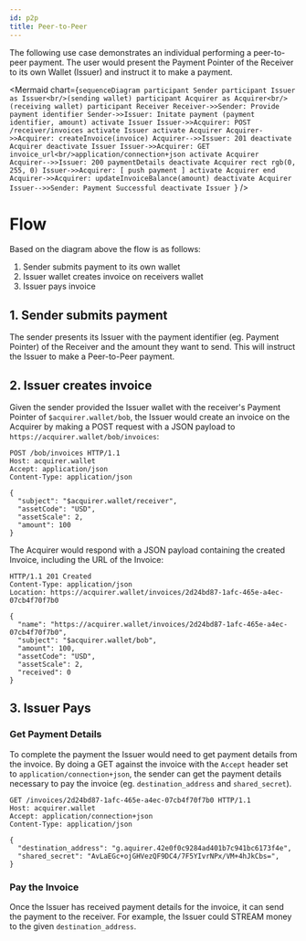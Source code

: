 ```yaml
---
id: p2p
title: Peer-to-Peer
---
```


The following use case demonstrates an individual performing a peer-to-peer payment. The user would present the 
Payment Pointer of the Receiver to its own Wallet (Issuer) and instruct it to make a payment. 

<Mermaid chart={`sequenceDiagram
participant Sender
participant Issuer as Issuer<br/>(sending wallet)
participant Acquirer as Acquirer<br/>(receiving wallet)
participant Receiver
Receiver->>Sender: Provide payment identifier
Sender->>Issuer: Initate payment (payment identifier, amount)
activate Issuer
Issuer->>Acquirer: POST /receiver/invoices
activate Issuer
activate Acquirer
Acquirer->>Acquirer: createInvoice(invoice)
Acquirer-->>Issuer: 201
deactivate Acquirer
deactivate Issuer
Issuer->>Acquirer: GET invoice_url<br/>application/connection+json
activate Acquirer
Acquirer-->>Issuer: 200 paymentDetails
deactivate Acquirer
rect rgb(0, 255, 0)
    Issuer->>Acquirer: [ push payment ]
    activate Acquirer
end
Acquirer->>Acquirer: updateInvoiceBalance(amount)
deactivate Acquirer
Issuer-->>Sender: Payment Successful
deactivate Issuer
`}
/>

# Flow

Based on the diagram above the flow is as follows:
1. Sender submits payment to its own wallet
2. Issuer wallet creates invoice on receivers wallet
3. Issuer pays invoice

## 1. Sender submits payment

The sender presents its Issuer with the payment identifier (eg. Payment Pointer) of the Receiver and the amount they want to send. 
This will instruct the Issuer to make a Peer-to-Peer payment.

## 2. Issuer creates invoice 

Given the sender provided the Issuer wallet with the receiver's Payment Pointer of `$acquirer.wallet/bob`,
the Issuer would create an invoice on the Acquirer by making a POST request with a JSON payload 
to `https://acquirer.wallet/bob/invoices`:

```http
POST /bob/invoices HTTP/1.1
Host: acquirer.wallet
Accept: application/json
Content-Type: application/json

{
  "subject": "$acquirer.wallet/receiver",
  "assetCode": "USD",
  "assetScale": 2,
  "amount": 100
}
```

The Acquirer would respond with a JSON payload containing the created Invoice,
including the URL of the Invoice:

```http
HTTP/1.1 201 Created
Content-Type: application/json
Location: https://acquirer.wallet/invoices/2d24bd87-1afc-465e-a4ec-07cb4f70f7b0

{
  "name": "https://acquirer.wallet/invoices/2d24bd87-1afc-465e-a4ec-07cb4f70f7b0",
  "subject": "$acquirer.wallet/bob",
  "amount": 100,
  "assetCode": "USD",
  "assetScale": 2,
  "received": 0
}
```

## 3. Issuer Pays

### Get Payment Details

To complete the payment the Issuer would need to get payment details from the invoice. By doing a GET against
the invoice with the `Accept` header set to `application/connection+json`, the sender can get the 
payment details necessary to pay the invoice (eg. `destination_address` and `shared_secret`).

```http
GET /invoices/2d24bd87-1afc-465e-a4ec-07cb4f70f7b0 HTTP/1.1
Host: acquirer.wallet
Accept: application/connection+json
Content-Type: application/json

{
  "destination_address": "g.aquirer.42e0f0c9284ad401b7c941bc6173f4e",
  "shared_secret": "AvLaEGc+ojGHVezQF9DC4/7F5YIvrNPx/VM+4hJkCbs=",
}
```

### Pay the Invoice
Once the Issuer has received payment details for the invoice, it can send the payment
to the receiver. For example, the Issuer could STREAM money to the given `destination_address`.

